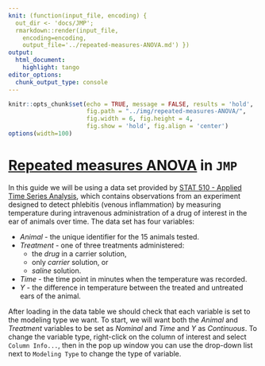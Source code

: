 ```yaml
---
knit: (function(input_file, encoding) {
  out_dir <- 'docs/JMP';
  rmarkdown::render(input_file,
    encoding=encoding,
    output_file='../repeated-measures-ANOVA.md') })
output:
  html_document:
    highlight: tango
editor_options:
  chunk_output_type: console
---
```


```r
knitr::opts_chunk$set(echo = TRUE, message = FALSE, results = 'hold',
                      fig.path = "../img/repeated-measures-ANOVA/",
                      fig.width = 6, fig.height = 4,
                      fig.show = 'hold', fig.align = 'center')
options(width=100)
```

# [Repeated measures ANOVA](https://repub.github.io/DLC_statistical_guides/docs/Info/repeated-measures-ANOVA) in `JMP`

In this guide we will be using a data set provided by [STAT 510 - Applied Time Series Analysis](https://online.stat.psu.edu/stat510/lesson/10/10.1), which contains observations from an experiment designed to detect phlebitis (venous inflammation) by measuring temperature during intravenous administration of a drug of interest in the ear of animals over time.  The data set has four variables:

* *Animal* - the unique identifier for the 15 animals tested.
* *Treatment* - one of three treatments administered:
  * the *drug* in a carrier solution,
  * only *carrier* solution, or
  * *saline* solution.
* *Time* - the time point in minutes when the temperature was recorded.
* *Y* - the difference in temperature between the treated and untreated ears of the animal.

After loading in the data table we should check that each variable is set to the modeling type we want.  To start, we will want both the *Animal* and *Treatment* variables to be set as *Nominal* and *Time* and *Y* as *Continuous*.  To change the variable type, right-click on the column of interest and select `Column Info...`, then in the pop up window you can use the drop-down list next to `Modeling Type` to change the type of variable.

